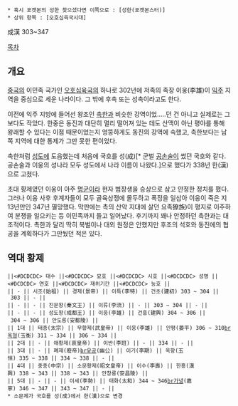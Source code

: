  * 혹시 포켓몬의 성한 찾으셨다면 이쪽으로 : [성한(포켓몬스터)]
 * 상위 항목 : [오호십육국시대]

成漢
303~347

[[목차]]
== 개요 ==
[[중국]]의 이민족 국가인 [[오호십육국]]의 하나로 302년에 저족의 족장 이웅(李雄)이 [[익주]] 지역을 중심으로 세운 나라이다. 그 밖에 후촉 또는 성촉이라고도 한다.

이전에 익주 지방에 들어선 왕조인 [[촉한]]과 비슷한 강역이었.....던 건 아니고 실제로는 그보다도 작았다. 한중은 동진과 대단히 멀리 떨어져 있는 데도 산맥이 아닌 평야를 통해 왕래할 수 있다는 이점 때문이었는지 엉뚱하게도 동진의 강역에 속했고, 촉한보다는 남쪽 지역에 대한 통제가 그만 못한 편이었다. 

촉한처럼 [[성도]]에 도읍했는데 처음에 국호를 성(成)[* 군벌 [[공손술]]이 썼던 국호와 같다. 공손술과 이웅의 성나라 모두 성도에서 나라 이름이 나왔다.]으로 했다가 338년 한(漢)으로 고쳤다.

초대 황제였던 이웅이 아주 [[명군]]이라 현자 범장생을 승상으로 삼고 안정한 정치를 폈다. 그러나 이웅 사후 후계자들이 모두 골육상쟁에 몰두하고 폭정을 일삼아 이웅이 죽은 지 13년만인 347년 멸망했다. 막판에는 촉의 산악 지대에 살던 요족獠族)이 평지로 이주하여 분쟁을 일으키는 등 이민족까지 들고 일어났다. 후기까지 꽤나 안정하던 촉한과는 대조적이다. 촉한과 달리 딱히 북벌이나 대외 원정은 안했지만 후조의 석호와 동진에의 협공을 계획하다가 그만뒀던 적은 있다.

== 역대 황제 ==
 ||<#DCDCDC> 대수 ||<#DCDCDC> 묘호 ||<#DCDCDC> 시호 ||<#DCDCDC> 성명 ||<#DCDCDC> 연호 ||<#DCDCDC> 재위기간 ||<#DCDCDC> 능호 || 
 || - || 시조(始祖) || 경제(景帝) || 이특(李特) || 건초(建初) 303 ~ 304 || 303 || - || 
 || - || - || 진문왕(秦文王) || 이류(李流) || - || 303 ~ 304 || - || 
 || - || - || 성도왕(成都王) || 이웅(李雄) || 건흥(建興) 304 ~ 306 || 304 ~ 306 || 안도릉(安都陵) || 
 || 1대 || 태종(太宗) || 무황제(武皇帝) || 이웅(李雄) || 안평(晏平) 306 ~ 310[[br]]옥형(玉衡) 311 ~ 334 || 306 ~ 334 || 
 || 2대 || - || 애황제(哀皇帝) || 이반(李班) || - || 334 || - || 
 || 3대 || - || 폐제(廢帝)[[br]]유공(幽公) || 이기(李期) || 옥항(玉恒) 335 ~ 338 || 334 ~ 338 || - || 
 || 4대 || 중종(中宗) || 소문황제(昭文皇帝) || 이수(李壽) || 한흥(漢興) 338 ~ 343 || 338 ~ 343 || 안창릉(安昌陵) || 
 || 5대 || - || - || 이세(李勢) || 태화(太和) 344 ~ 346[[br]]가녕(嘉寧) 346 ~ 347 || 343 ~ 347 || - || 
 * 소문제가 국호를 성(成)에서 한(漢)으로 변경
